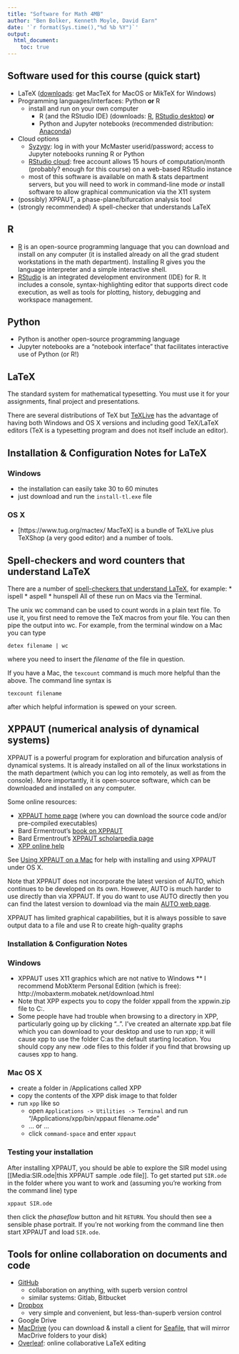 ```yaml
---
title: "Software for Math 4MB"
author: "Ben Bolker, Kenneth Moyle, David Earn"
date: '`r format(Sys.time(),"%d %b %Y")`'
output:
  html_document:
    toc: true
---
```


## Software used for this course (quick start)

- LaTeX ([downloads](https://www.latex-project.org/get/): get MacTeX for MacOS or MikTeX for Windows)
- Programming languages/interfaces: Python **or** R
   - install and run on your own computer
       - R (and the RStudio IDE) (downloads: [R](https://cloud.r-project.org/), [RStudio desktop](https://rstudio.com/products/rstudio/download/)) **or**
       - Python and Jupyter notebooks (recommended distribution: [Anaconda](https://www.anaconda.com/products/individual))
- Cloud options
   - [Syzygy](mcmaster.syzygy.ca): log in with your McMaster userid/password; access to Jupyter notebooks running R or Python
   - [RStudio cloud](https://rstudio.cloud/): free account allows 15 hours of computation/month (probably? enough for this course) on a web-based RStudio instance
   - most of this software is available on math & stats department servers, but you will need to work in command-line mode *or* install software to allow graphical communication via the X11 system
- (possibly) XPPAUT, a phase-plane/bifurcation analysis tool
- (strongly recommended) A spell-checker that understands LaTeX

## R

- [R](http://www.r-project.org) is an open-source programming language that you can download and install on any computer (it is installed already on all the grad student workstations in the math department).  Installing R gives you the language interpreter and a simple interactive shell.
- [RStudio](https://www.rstudio.com/products/rstudio/) is an integrated development environment (IDE) for R. It includes a console, syntax-highlighting editor that supports direct code execution, as well as tools for plotting, history, debugging and workspace management.

## Python

- Python is another open-source programming language
- Jupyter notebooks are a "notebook interface" that facilitates interactive use of Python (or R!)

## LaTeX

The standard system for mathematical typesetting.  You must use it for your assignments, final project and presentations.   

There are several distributions of TeX but [TeXLive](https://www.tug.org/texlive/) has the advantage of having both Windows and OS X versions and including good TeX/LaTeX editors (TeX is a typesetting program and does not itself include an editor).

## Installation & Configuration Notes for LaTeX

### Windows
* the installation can easily take 30 to 60 minutes
* just download and run the `install-tl.exe` file

### OS X
* [https://www.tug.org/mactex/ MacTeX] is a bundle of TeXLive plus TeXShop (a very good editor) and a number of tools.

## Spell-checkers and word counters that understand LaTeX

There are a number of [spell-checkers that understand LaTeX](http://en.wikibooks.org/wiki/LaTeX/Tips_and_Tricks#Spell-checking_and_Word_Counting), for example:
* ispell
* aspell
* hunspell
All of these run on Macs via the Terminal.

The unix wc command can be used to count words in a plain text file.  To use it, you first need to remove the TeX macros from your file.  You can then pipe the output into wc.  For example, from the terminal window on a Mac you can type
```
detex filename | wc
```
where you need to insert the _filename_ of the file in question.

If you have a Mac, the `texcount` command is much more helpful than the above.  The command line syntax is
```
texcount filename
```
after which helpful information is spewed on your screen.



## XPPAUT (numerical analysis of dynamical systems)

XPPAUT is a powerful program for exploration and bifurcation analysis of dynamical systems.  It is already installed on all of the linux workstations in the math department (which you can log into remotely, as well as from the console).  More importantly, it is open-source software, which can be downloaded and installed on any computer.

Some online resources:

* [XPPAUT home page](http://www.math.pitt.edu/~bard/xpp/xpp.html) (where you can download the source code and/or pre-compiled executables)
* Bard Ermentrout's [book on XPPAUT](https://www.amazon.ca/exec/obidos/ASIN/0898715067/)
* Bard Ermentrout's [XPPAUT scholarpedia page](http://www.scholarpedia.org/article/XPPAUT)
* [XPP online help](http://www.math.pitt.edu/~bard/xpp/help/xpphelp.html)

See [Using XPPAUT on a Mac](using_XPPAUT_on_a_mac.md) for help with installing and using XPPAUT under OS X.

Note that XPPAUT does not incorporate the latest version of AUTO, which continues to be developed on its own.  However, AUTO is much harder to use directly than via XPPAUT.
If you do want to use AUTO directly then you can find the latest version to download via the main [AUTO web page](http://cmvl.cs.concordia.ca/auto/).

XPPAUT has limited graphical capabilities, but it is always possible to save output data to a file and use R to create high-quality graphs

### Installation & Configuration Notes

### Windows

* XPPAUT uses X11 graphics which are not native to Windows
** I recommend MobXterm Personal Edition (which is free): http://mobaxterm.mobatek.net/download.html
* Note that XPP expects you to copy the folder xppall from the xppwin.zip file to C:\.
* Some people have had trouble when browsing to a directory in XPP, particularly going up by clicking "..".  I've created an alternate xpp.bat file which you can download to your desktop and use to run xpp; it will cause xpp to use the folder C:\xppall as the default starting location.  You should copy any new .ode files to this folder if you find that browsing up causes xpp to hang.

### Mac OS X
* create a folder in /Applications called XPP
* copy the contents of the XPP disk image to that folder
* run `xpp` like so 
   *  open `Applications -> Utilities -> Terminal` and run "/Applications/xpp/bin/xppaut filename.ode"
   * ... or ...
   * click `command-space` and enter `xppaut`

### Testing your installation

After installing XPPAUT, you should be able to explore the SIR model using [[Media:SIR.ode|this XPPAUT sample .ode file]].  To get started put `SIR.ode` in the folder where you want to work and (assuming you're working from the command line) type
```
xppaut SIR.ode
```
then click the _phaseflow_ button and hit `RETURN`.  You should then see a sensible phase portrait.  If you're not working from the command line then start XPPAUT and load `SIR.ode`.


## Tools for online collaboration on documents and code

- [GitHub](https://github.com/)
    - collaboration on anything, with superb version control
	- similar systems: Gitlab, Bitbucket
- [Dropbox](https://www.dropbox.com/)
    - very simple and convenient, but less-than-superb version control
- Google Drive
- [MacDrive](https://macdrive.mcmaster.ca/accounts/login/?next=/) (you can download & install a client for [Seafile](https://www.seafile.com/en/download/), that will mirror MacDrive folders to your disk)
- [Overleaf](https://www.overleaf.com/): online collaborative LaTeX editing

